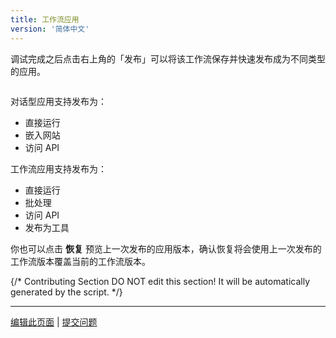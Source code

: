 ```yaml
---
title: 工作流应用
version: '简体中文'
---
```


调试完成之后点击右上角的「发布」可以将该工作流保存并快速发布成为不同类型的应用。

<Frame caption="">
  <img src="/zh-hans/user-guide/.gitbook/assets/output (4) (3).png" alt="" />
</Frame>

对话型应用支持发布为：

* 直接运行
* 嵌入网站
* 访问 API

工作流应用支持发布为：

* 直接运行
* 批处理
* 访问 API
* 发布为工具

你也可以点击 **恢复** 预览上一次发布的应用版本，确认恢复将会使用上一次发布的工作流版本覆盖当前的工作流版本。

{/*
Contributing Section
DO NOT edit this section!
It will be automatically generated by the script.
*/}

---

[编辑此页面](https://github.com/langgenius/dify-docs/edit/main/zh-hans/guides/application-publishing/launch-your-webapp-quickly/flow-app.mdx) | [提交问题](https://github.com/langgenius/dify-docs/issues/new?template=docs.yml)

